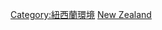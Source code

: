 {{noteTA
|G1=國家
}}
{{Catnav|頁面分類|地理|国家|大洋洲国家|新西兰}}
{{Catnav|頁面分類|地理|国家|按國家分類|各國生物}}
{{Catnav|頁面分類|各種主題的頁面分類|按國家分類|各國生物}}

[[Category:紐西蘭環境|Category:紐西蘭環境]]
[[Category:大洋洲各國生物|New Zealand]]